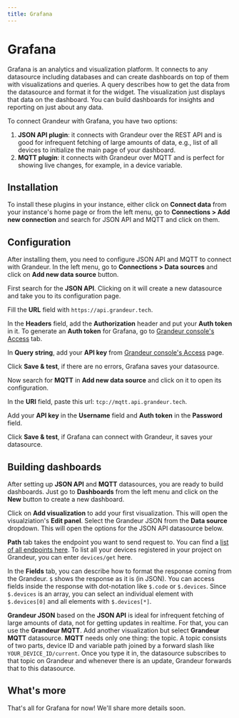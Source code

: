 ```yaml
---
title: Grafana
---
```


# Grafana

Grafana is an analytics and visualization platform. It connects to any datasource including databases and can create dashboards on top of them with visualizations and queries. A query describes how to get the data from the datasource and format it for the widget. The visualization just displays that data on the dashboard. You can build dashboards for insights and reporting on just about any data.

To connect Grandeur with Grafana, you have two options:

1. **JSON API plugin**: it connects with Grandeur over the REST API and is good for infrequent fetching of large amounts of data, e.g., list of all devices to initialize the main page of your dashboard.
2. **MQTT plugin**: it connects with Grandeur over MQTT and is perfect for showing live changes, for example, in a device variable.

## Installation

To install these plugins in your instance, either click on **Connect data** from your instance's home page or from the left menu, go to **Connections > Add new connection** and search for JSON API and MQTT and click on them.

## Configuration

After installing them, you need to configure JSON API and MQTT to connect with Grandeur. In the left menu, go to **Connections > Data sources** and click on **Add new data source** button.

First search for the **JSON API**. Clicking on it will create a new datasource and take you to its configuration page.

Fill the **URL** field with `https://api.grandeur.tech`.

In the **Headers** field, add the **Authorization** header and put your **Auth token** in it. To generate an **Auth token** for Grafana, go to [Grandeur console's Access](https://console.grandeur.dev/access) tab.

In **Query string**, add your **API key** from [Grandeur console's Access](https://console.grandeur.dev/access) page.

Click **Save & test**, if there are no errors, Grafana saves your datasource.

<ReactPlayer playing controls volume={0} width={832} height={468} url="/demos/grafana/grafana-setup-json-datasource.webm" />

Now search for **MQTT** in **Add new data source** and click on it to open its configuration.

In the **URI** field, paste this url: `tcp://mqtt.api.grandeur.tech`.

Add your **API key** in the **Username** field and **Auth token** in the **Password** field.

Click **Save & test**, if Grafana can connect with Grandeur, it saves your datasource.

<ReactPlayer playing controls volume={0} width={832} height={468} url="/demos/grafana/grafana-setup-mqtt-datasource.webm" />

## Building dashboards

After setting up **JSON API** and **MQTT** datasources, you are ready to build dashboards. Just go to **Dashboards** from the left menu and click on the **New** button to create a new dashboard.

<ReactPlayer playing controls volume={0} width={832} height={468} url="/demos/grafana/grafana-create-new-dashboard.webm" />

Click on **Add visualization** to add your first visualization. This will open the visualziation's **Edit panel**. Select the Grandeur JSON from the **Data source** dropdown. This will open the options for the JSON API datasource below.

**Path** tab takes the endpoint you want to send request to. You can find a [list of all endpoints here](/references/rest-api). To list all your devices registered in your project on Grandeur, you can enter `devices/get` here.

In the **Fields** tab, you can describe how to format the response coming from the Grandeur. `$` shows the response as it is (in JSON). You can access fields inside the response with dot-notation like `$.code` or `$.devices`. Since `$.devices` is an array, you can select an individual element with `$.devices[0]` and all elements with `$.devices[*]`.

<ReactPlayer playing controls volume={0} width={832} height={468} url="/demos/grafana/grafana-widget-list-all-devices.webm" />

**Grandeur JSON** based on the **JSON API** is ideal for infrequent fetching of large amounts of data, not for getting updates in realtime. For that, you can use the **Grandeur MQTT**. Add another visualization but select **Grandeur MQTT** datasource. **MQTT** needs only one thing: the topic. A topic consists of two parts, device ID and variable path joined by a forward slash like `YOUR_DEVICE_ID/current`. Once you type it in, the datasource subscribes to that topic on Grandeur and whenever there is an update, Grandeur forwards that to this datasource.

<ReactPlayer playing controls volume={0} width={832} height={468} url="/demos/guides-grafana-widget-on-device-variable.webm" />

## What's more

That's all for Grafana for now! We'll share more details soon.
